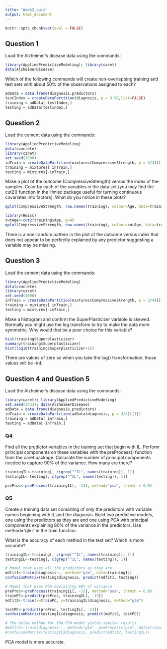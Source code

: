 ```yaml
---
title: "Week2_quiz"
output: html_document
---
```


```r
knitr::opts_chunk$set(eval = FALSE)
```

## Question 1
Load the Alzheimer's disease data using the commands:
```r
library(AppliedPredictiveModeling); library(caret)
data(AlzheimerDisease)
```

Which of the following commands will create non-overlapping training and test sets with about 50% of the observations assigned to each?
```r
adData = data.frame(diagnosis,predictors)
testIndex = createDataPartition(diagnosis, p = 0.50,list=FALSE)
training = adData[-testIndex,]
testing = adData[testIndex,]
```

## Question 2
Load the cement data using the commands:
```r
library(AppliedPredictiveModeling)
data(concrete)
library(caret)
set.seed(1000)
inTrain = createDataPartition(mixtures$CompressiveStrength, p = 3/4)[[1]]
training = mixtures[ inTrain,]
testing = mixtures[-inTrain,]
```

Make a plot of the outcome (CompressiveStrength) versus the index of the samples. Color by each of the variables in the data set (you may find the cut2() function in the Hmisc package useful for turning continuous covariates into factors). What do you notice in these plots? 

```r
qplot(CompressiveStrength, row.names(training), colour=Age, data=training)

library(Hmisc)
cutAge<-cut2(training$Age, g=4)
qplot(CompressiveStrength, row.names(training), colour=cutAge, data=training)
```

There is a non-random pattern in the plot of the outcome versus index that does not appear to be perfectly explained by any predictor suggesting a variable may be missing. 

## Question 3
Load the cement data using the commands:
```r
library(AppliedPredictiveModeling)
data(concrete)
library(caret)
set.seed(1000)
inTrain = createDataPartition(mixtures$CompressiveStrength, p = 3/4)[[1]]
training = mixtures[ inTrain,]
testing = mixtures[-inTrain,]
```

Make a histogram and confirm the SuperPlasticizer variable is skewed. Normally you might use the log transform to try to make the data more symmetric. Why would that be a poor choice for this variable?

```r
hist(training$Superplasticizer)
summary(training$Superplasticizer)
hist(log10(training$Superplasticizer+1))
```

There are values of zero so when you take the log() transformation, those values will be -inf. 

## Question 4 and Question 5
Load the Alzheimer's disease data using the commands:
```r
library(caret); library(AppliedPredictiveModeling)
set.seed(3433); data(AlzheimerDisease)
adData = data.frame(diagnosis,predictors)
inTrain = createDataPartition(adData$diagnosis, p = 3/4)[[1]]
training = adData[ inTrain,]
testing = adData[-inTrain,]
```

### Q4
Find all the predictor variables in the training set that begin with IL. Perform principal components on these variables with the preProcess() function from the caret package. Calculate the number of principal components needed to capture 90% of the variance. How many are there?

```r
trainingIL<-training[, c(grep("^IL", names(training)), 1)]
testingIL<-testing[, c(grep("^IL", names(testing)), 1)]

preProc<-preProcess(trainingIL[, -13], method="pca", thresh = 0.9)
```

### Q5
Create a training data set consisting of only the predictors with variable names beginning with IL and the diagnosis. Build two predictive models, one using the predictors as they are and one using PCA with principal components explaining 80% of the variance in the predictors. Use method="glm" in the train function.

What is the accuracy of each method in the test set? Which is more accurate?

```r
trainingIL<-training[, c(grep("^IL", names(training)), 1)]
testingIL<-testing[, c(grep("^IL", names(testing)), 1)]

# Model that uses all the predictors as they are 
mdfit1<-train(diagnosis~., method="glm", data=trainingIL)
confusionMatrix(testing$diagnosis, predict(mdfit1, testing))

# Model that uses PCA explaining 80% of variance
preProc<-preProcess(trainingIL[, -13], method="pca", thresh = 0.8)
trainPC<-predict(preProc, trainingIL[, -13])
mdfit2<-train(x=trainPC, y=trainingIL$diagnosis, method="glm")

testPC<-predict(preProc, testingIL[, -13])
confusionMatrix(testingIL$diagnosis, predict(mdfit2, testPC))

# The below method for the PCA model yields similar results 
#mdfit2<-train(diagnosis~., method="glm", preProcess="pca", data=trainingIL)
#confusionMatrix(testingIL$diagnosis, predict(mdfit2, testingIL))
```

PCA model is more accurate. 



